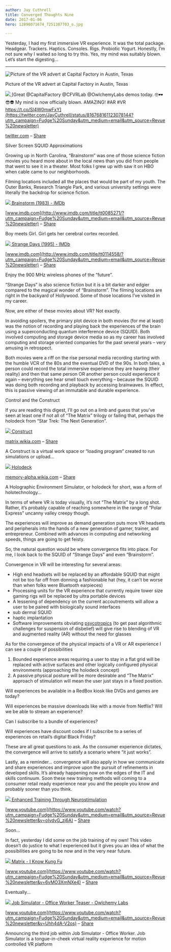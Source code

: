 ```yaml
---
author: Jay Cuthrell
title: Converged Thoughts Nine
date: 2017-01-06
hero: 12898071674_7251307703_o.jpg

---
```


Yesterday, I had my first immersive VR experience. It was the total package.
Headgear. Trackers. Haptics. Consoles. Rigs. Probiotic Yogurt. Honestly, I’m
not sure why I waited so long to try this. Yes, my mind was suitably blown.
Let’s start the digesting…  
  
* * *  
  
![Picture of the VR advert at Capital Factory in Austin, Texas](./index_files/vr.png)

Picture of the VR advert at Capital Factory in Austin, Texas  
  
[![](./index_files/Jpc0KbFA_400x400.jpg) ](https://twitter.com/JayCuthrell/status/816768161123078144?utm_campaign=Fudge%20Sunday&utm_medium=email&utm_source=Revue%20newsletter)[Great @CapitalFactory @CFVRLab @OwlchemyLabs demos today. 🤓🕶😎👽 My mind is now officially blown. AMAZING! #AR #VR https://t.co/Sl4W0mwFxY](https://twitter.com/JayCuthrell/status/816768161123078144?utm_campaign=Fudge%20Sunday&utm_medium=email&utm_source=Revue%20newsletter)

[twitter.com](https://twitter.com/JayCuthrell/status/816768161123078144?utm_campaign=Fudge%20Sunday&utm_medium=email&utm_source=Revue%20newsletter) – [Share](http://rev.vu/owlrY?utm_campaign=Issue&utm_content=share&utm_medium=email&utm_source=Fudge+Sunday)  
  
Silver Screen SQUID Approximations  
  
Growing up in North Carolina, “Brainstorm” was one of those science fiction
movies you heard more about in the local news than you did from people that
went to see it in a theater. Most folks I grew up with saw it on HBO when
cable came to our neighborhoods.

Filming locations included all the places that would be part of my youth. The
Outer Banks, Research Triangle Park, and various university settings were
literally the backdrop for science fiction.  
  
[![](./index_files/MV5BMzVlNDIwZjItZDM1NS00NmY5LTk1OGItZTBhYTdkNzM0ZDlhXkEyXkFqcGdeQXVyNDk3NzU2MTQ_._V1_UY1200_CR109_0_630_1200_AL_.jpg) ](http://www.imdb.com/title/tt0085271/?utm_campaign=Fudge%20Sunday&utm_medium=email&utm_source=Revue%20newsletter)[Brainstorm (1983) - IMDb](http://www.imdb.com/title/tt0085271/?utm_campaign=Fudge%20Sunday&utm_medium=email&utm_source=Revue%20newsletter)

[www.imdb.com](http://www.imdb.com/title/tt0085271/?utm_campaign=Fudge%20Sunday&utm_medium=email&utm_source=Revue%20newsletter) – [Share](http://rev.vu/7OY3A?utm_campaign=Issue&utm_content=share&utm_medium=email&utm_source=Fudge+Sunday)

Boy meets Girl. Girl gets her cerebral cortex recorded.  
  
[![](./index_files/MV5BMjQ2NTQ0NzgtODUzYy00NThlLWFhNDEtNjhkY2M0M2EwY2ZmXkEyXkFqcGdeQXVyNDk3NzU2MTQ_._V1_UY1200_CR84_0_630_1200_AL_.jpg) ](http://www.imdb.com/title/tt0114558/?utm_campaign=Fudge%20Sunday&utm_medium=email&utm_source=Revue%20newsletter)[Strange Days (1995) - IMDb](http://www.imdb.com/title/tt0114558/?utm_campaign=Fudge%20Sunday&utm_medium=email&utm_source=Revue%20newsletter)

[www.imdb.com](http://www.imdb.com/title/tt0114558/?utm_campaign=Fudge%20Sunday&utm_medium=email&utm_source=Revue%20newsletter) – [Share](http://rev.vu/rjlqk?utm_campaign=Issue&utm_content=share&utm_medium=email&utm_source=Fudge+Sunday)

Enjoy the 900 MHz wireless phones of the “future”.  
  
“Strange Days” is also science fiction but it is a bit darker and edgier
compared to the magical wonder of “Brainstorm”. The filming locations are
right in the backyard of Hollywood. Some of those locations I’ve visited in my
career.

Now, are either of these movies about VR? Not exactly.

In avoiding spoilers, the primary plot device in both movies (for me at least)
was the notion of recording and playing back the experiences of the brain
using a superconducting quantum interference device (SQUID). Both involved
computing and storage device media so as my career has involved computing and
storage oriented companies for the past several years – very amusing in
retrospect.

Both movies were a riff on the rise personal media recording starting with the
humble VCR of the 80s and the eventual DVD of the 90s. In both tales, a person
could record the total immersive experience they are having (their reality)
and then that same person OR another person could experience it again –
everything see hear smell touch everything – because the SQUID was doing both
recording and playback by accessing brainwaves. In effect, this is passive
viewing of an immutable and durable experience.  
  
Control and the Construct  
  
If you are reading this digest, I’ll go out on a limb and guess that you’ve
seen at least one if not all of “The Matrix” trilogy or failing that, perhaps
the holodeck from “Star Trek: The Next Generation”.  
  
[![](./index_files/latest.png) ](http://matrix.wikia.com/wiki/Construct?utm_campaign=Fudge%20Sunday&utm_medium=email&utm_source=Revue%20newsletter)[Construct](http://matrix.wikia.com/wiki/Construct?utm_campaign=Fudge%20Sunday&utm_medium=email&utm_source=Revue%20newsletter)

[matrix.wikia.com](http://matrix.wikia.com/wiki/Construct?utm_campaign=Fudge%20Sunday&utm_medium=email&utm_source=Revue%20newsletter) – [Share](http://rev.vu/M9qJk?utm_campaign=Issue&utm_content=share&utm_medium=email&utm_source=Fudge+Sunday)

A Construct is a virtual work space or “loading program” created to run
simulations or upload…  
  
[![](./index_files/latest2.png) ](http://memory-alpha.wikia.com/wiki/Holodeck?utm_campaign=Fudge%20Sunday&utm_medium=email&utm_source=Revue%20newsletter)[Holodeck](http://memory-alpha.wikia.com/wiki/Holodeck?utm_campaign=Fudge%20Sunday&utm_medium=email&utm_source=Revue%20newsletter)

[memory-alpha.wikia.com](http://memory-alpha.wikia.com/wiki/Holodeck?utm_campaign=Fudge%20Sunday&utm_medium=email&utm_source=Revue%20newsletter) – [Share](http://rev.vu/7OY76?utm_campaign=Issue&utm_content=share&utm_medium=email&utm_source=Fudge+Sunday)

A Holographic Environment Simulator, or holodeck for short, was a form of
holotechnology…  
  
In terms of where VR is today visually, it’s not “The Matrix” by a long shot.
Rather, it’s probably capable of reaching somewhere in the range of “Polar
Express” uncanny valley creepy though.

The experiences will improve as demand generation puts more VR headsets and
peripherals into the hands of a new generation of gamer, trainer, and
entrepreneur. Combined with advances in computing and networking speeds,
things are going to get feisty.

So, the natural question would be where convergence fits into place. For me, I
look back to the SQUID of “Strange Days” and even “Brainstorm”.

Convergence in VR will be interesting for several areas:

 * High end headsets will be replaced by an affordable SQUID that might not be too far off from donning a fashionable hat (hey, it can’t be worse than when folks were Bluetooth earpieces)
 * Processing units for the VR experience that currently require tower size gaming rigs will be replaced by ultra portable devices
 * A lessening of dependency on the current accoutrements will allow a user to be paired with biologically sound interfaces
  * sub dermal SQUID
  * haptic implantation
 * Software improvements obviating [psycotropics](http://www.imdb.com/title/tt0104692/?utm_campaign=Fudge%20Sunday&utm_medium=email&utm_source=Revue%20newsletter) (to get past algorithmic challenges for suspension of disbelief) will give rise to blending of VR and augmented reality (AR) without the need for glasses  

As for the convergence of the physical impacts of a VR or AR experience I can
see a couple of possibilities

 1. Bounded experience areas requiring a user to stay in a flat grid will be replaced with active surfaces and other logically configured physical environments (approaching the holodeck concept)
 2. A passive physical posture will be more desirable and “The Matrix” approach of stimulation will mean the user just stays in a fixed position.

Will experiences be available in a RedBox kiosk like DVDs and games are today?

Will experiences be massive downloads like with a movie from Netflix? Will we
be able to stream an experience? 

Can I subscribe to a bundle of experiences?

Will experiences have discount codes if I subscribe to a series of experiences
on retail’s digital Black Friday?

These are all great questions to ask. As the consumer experience dictates, the
convergence will arrive to satisfy a scenario where “it just works”.

Lastly, as a reminder… convergence will also apply in how we communicate and
share experiences and improve upon the pursuit of refinements in developed
skills. It’s already happening now on the edges of the IT and skills
continuum. Soon these new training methods will coming to a consumer retail
ready experience near you and the people you know and probably sooner than you
think.  
  
[![](./index_files/maxresdefault.jpg) ](https://www.youtube.com/watch?utm_campaign=Fudge%20Sunday&utm_medium=email&utm_source=Revue%20newsletter&v=oIvdvG_zj6A)[Enhanced Training Through Neurostimulation](https://www.youtube.com/watch?utm_campaign=Fudge%20Sunday&utm_medium=email&utm_source=Revue%20newsletter&v=oIvdvG_zj6A)

[www.youtube.com](https://www.youtube.com/watch?utm_campaign=Fudge%20Sunday&utm_medium=email&utm_source=Revue%20newsletter&v=oIvdvG_zj6A) – [Share](http://rev.vu/3RqKA?utm_campaign=Issue&utm_content=share&utm_medium=email&utm_source=Fudge+Sunday)

Soon...
  
In fact, yesterday I did some on the job training of my own! This video
doesn’t do justice to what I experienced but it gives you an idea of what the
possibilities are going to be now and in the very near future.  
  
[![](./index_files/hqdefault.jpg) ](https://www.youtube.com/watch?utm_campaign=Fudge%20Sunday&utm_medium=email&utm_source=Revue%20newsletter&v=6vMO3XmNXe4)[Matrix - I Know Kung Fu](https://www.youtube.com/watch?utm_campaign=Fudge%20Sunday&utm_medium=email&utm_source=Revue%20newsletter&v=6vMO3XmNXe4)

[www.youtube.com](https://www.youtube.com/watch?utm_campaign=Fudge%20Sunday&utm_medium=email&utm_source=Revue%20newsletter&v=6vMO3XmNXe4) – [Share](http://rev.vu/9O44Y?utm_campaign=Issue&utm_content=share&utm_medium=email&utm_source=Fudge+Sunday)

Eventually...
  
[![](./index_files/maxresdefault\(1\).jpg) ](https://www.youtube.com/watch?utm_campaign=Fudge%20Sunday&utm_medium=email&utm_source=Revue%20newsletter&v=Uhh4dA-V2os)[Job Simulator - Office Worker Teaser - Owlchemy Labs](https://www.youtube.com/watch?utm_campaign=Fudge%20Sunday&utm_medium=email&utm_source=Revue%20newsletter&v=Uhh4dA-V2os)

[www.youtube.com](https://www.youtube.com/watch?utm_campaign=Fudge%20Sunday&utm_medium=email&utm_source=Revue%20newsletter&v=Uhh4dA-V2os) – [Share](http://rev.vu/M9qmk?utm_campaign=Issue&utm_content=share&utm_medium=email&utm_source=Fudge+Sunday)

Announcing the third job within Job Simulator - Office Worker. Job Simulator
is a tongue-in-cheek virtual reality experience for motion controlled VR
platform
